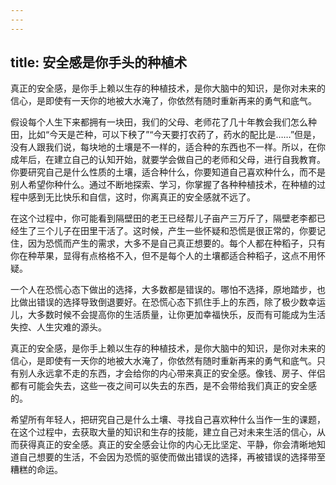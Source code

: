 ```yaml
---
---
---
```

title: 安全感是你手头的种植术
---




真正的安全感，是你手上赖以生存的种植技术，是你大脑中的知识，是你对未来的信心，是即使有一天你的地被大水淹了，你依然有随时重新再来的勇气和底气。

假设每个人生下来都拥有一块田，我们的父母、老师花了几十年教会我们怎么种田，比如“今天是芒种，可以下秧了”“今天要打农药了，药水的配比是……”但是，没有人跟我们说，每块地的土壤是不一样的，适合种的东西也不一样。所以，在你成年后，在建立自己的认知开始，就要学会做自己的老师和父母，进行自我教育。你要研究自己是什么性质的土壤，适合种什么，你要知道自己喜欢种什么，而不是别人希望你种什么。通过不断地探索、学习，你掌握了各种种植技术，在种植的过程中感到无比快乐和自信，这时，你离真正的安全感就不远了。

在这个过程中，你可能看到隔壁田的老王已经帮儿子亩产三万斤了，隔壁老李都已经生了三个儿子在田里干活了。这时候，产生一些怀疑和恐慌是很正常的，你要记住，因为恐慌而产生的需求，大多不是自己真正想要的。每个人都在种稻子，只有你在种苹果，显得有点格格不入，但不是每个人的土壤都适合种稻子，这点不用怀疑。

一个人在恐慌心态下做出的选择，大多数都是错误的。哪怕不选择，原地踏步，也比做出错误的选择导致倒退要好。在恐慌心态下抓住手上的东西，除了极少数幸运儿，大多数时候不会提高你的生活质量，让你更加幸福快乐，反而有可能成为生活失控、人生灾难的源头。

真正的安全感，是你手上赖以生存的种植技术，是你大脑中的知识，是你对未来的信心，是即使有一天你的地被大水淹了，你依然有随时重新再来的勇气和底气。只有别人永远拿不走的东西，才会给你的内心带来真正的安全感。像钱、房子、伴侣都有可能会失去，这些一夜之间可以失去的东西，是不会带给我们真正的安全感的。

希望所有年轻人，把研究自己是什么土壤、寻找自己喜欢种什么当作一生的课题，在这个过程中，去获取大量的知识和生存的技能，建立自己对未来生活的信心，从而获得真正的安全感。真正的安全感会让你的内心无比坚定、平静，你会清晰地知道自己想要的生活，不会因为恐慌的驱使而做出错误的选择，再被错误的选择带至糟糕的命运。